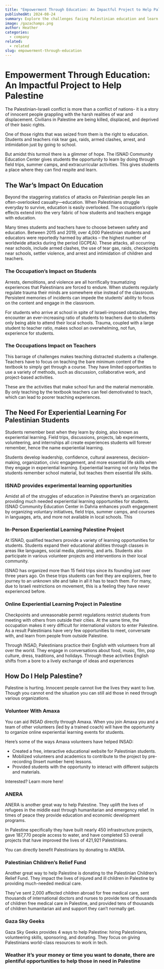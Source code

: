 ```yaml
---
title: "Empowerment Through Education: An Impactful Project to Help Palestine"
publishedAt: 2024-08-24
summary: Explore the challenges facing Palestinian education and learn how organizations like ISNAD are empowering students through experiential learning. Discover ways to help.
image: /gazachamps.png
author: Heather
categories:
  - company
related:
  - related
slug: empowerment-through-education
---
```

#
# Empowerment Through Education: An Impactful Project to Help Palestine

The Palestinian-Israeli conflict is more than a conflict of nations- it is a story of innocent people grappling with the harsh realities of war and displacement. Civilians in Palestine are being killed, displaced, and deprived of their basic rights.

One of those rights that was seized from them is the right to education. Students and teachers risk tear gas, raids, armed clashes, arrest, and intimidation just by going to school.

But amidst this turmoil there is a glimmer of hope. The ISNAD Community Education Center gives students the opportunity to learn by doing through field trips, summer camps, and extracurricular activities. This gives students a place where they can find respite and learn.

## **The War’s Impact On Education**

Beyond the staggering statistics of attacks on Palestinian people lies an often-overlooked casualty—education. When Palestinians struggle everyday to survive, education is easily overlooked. The occupation’s ripple effects extend into the very fabric of how students and teachers engage with education.

Many times students and teachers have to choose between safety and education. Between 2015 and 2019, over 4,000 Palestinian students and educators were reportedly harmed by attacks – the highest number of worldwide attacks during the period (GCPEA). These attacks, all occurring near schools, include armed clashes, the use of tear gas, raids, checkpoints near schools, settler violence, and arrest and intimidation of children and teachers.

### The Occupation’s Impact on Students

Arrests, demolitions, and violence are all horrifically traumatizing experiences that Palestinians are forced to endure. When students regularly regulate trauma their minds are somewhere else instead of the classroom. Persistent memories of incidents can impede the students’ ability to focus on the content and engage in the classroom.

For students who arrive at school in spite of Israeli-imposed obstacles, they encounter an ever-increasing ratio of students to teachers due to students only being able to attend their local schools. Trauma, coupled with a large student to teacher ratio, makes school an overwhelming, not fun, experience for students.

### The Occupations Impact on Teachers

This barrage of challenges makes teaching distracted students a challenge. Teachers have to focus on teaching the bare minimum content of the textbook to simply get through a course. They have limited opportunities to use a variety of methods, such as discussion, collaborative work, and project-based activities.

These are the activities that make school fun and the material memorable. By only teaching by the textbook teachers can feel demotivated to teach, which can lead to poorer teaching experiences.

## The Need For Experiential Learning For Palestinian Students

Students remember best when they learn by doing, also known as experiential learning. Field trips, discussions, projects, lab experiments, volunteering, and internships all create experiences students will forever remember, hence the name experiential learning.

Students develop leadership, confidence, cultural awareness, decision-making, organization, civic engagement, and more essential life skills when they engage in experiential learning. Experiential learning not only helps the students remember school material, but teaches them essential life skills.

### ISNAD provides experimental learning opportunities

Amidst all of the struggles of education in Palestine there’s an organization providing much needed experiential learning opportunities for students. ISNAD Community Education Center in Dahria enhances youth engagement by organizing voluntary initiatives, field trips, summer camps, and courses in languages, arts, and more not available in local schools. This

### In-Person Experiential Learning Palestine Project

At ISNAD, qualified teachers provide a variety of learning opportunities for students. Students expand their educational abilities through classes in areas like languages, social media, planning, and arts. Students also participate in various volunteer projects and interventions in their local community.

ISNAD has organized more than 15 field trips since its founding just over three years ago. On these trips students can feel they are explorers, free to journey to an unknown site and take in all it has to teach them. For many, due to Israeli restrictions on movement, this is a feeling they have never experienced before.

### Online Experiential Learning Project in Palestine

Checkpoints and unreasonable permit regulations restrict students from meeting with others from outside their cities. At the same time, the occupation makes it very difficult for international visitors to enter Palestine. As a result Palestinians have very few opportunities to meet, conversate with, and learn from people from outside Palestine.

Through INSAD, Palestinians practice their English with volunteers from all over the world. They engage in conversations about food, music, film, pop culture, dress, traditions, and holidays. Through these activities English shifts from a bore to a lively exchange of ideas and experiences

## How Do I Help Palestine?

Palestine is hurting. Innocent people cannot live the lives they want to live. Though you cannot end the situation you can still aid those in need through various organizations.

### Volunteer With Amaxa

You can aid INSAD directly through Amaxa. When you join Amaxa you and a team of other volunteers (led by a trained coach) will have the opportunity to organize online experiential learning events for students.

Here’s some of the ways Amaxa volunteers have helped INSAD:

- Created a free, interactive educational website for Palestinian students.
- Mobilized volunteers and academics to contribute to the project by pre-recording (Insert number here) lessons.
- Provided students with the opportunity to interact with different subjects and materials.

Interested? Learn more here!

### ANERA

ANERA is another great way to help Palestine. They uplift the lives of refugees in the middle east through humanitarian and emergency relief. In times of peace they provide education and economic development programs.

In Palestine specifically they have built nearly 450 infrastructure projects, gave 187,770 people access to water, and have completed 53 overall projects that have improved the lives of 421,921 Palestinians.

You can directly benefit Palestinians by donating to ANERA.

### Palestinian Children’s Relief Fund

Another great way to help Palestine is donating to the Palestinian Children’s Relief Fund. They impact the lives of injured and ill children in Palestine by providing much-needed medical care.

They’ve sent 2,000 affected children abroad for free medical care, sent thousands of international doctors and nurses to provide tens of thousands of children free medical care in Palestine, and provided tens of thousands of children humanitarian aid and support they can’t normally get.

### Gaza Sky Geeks

Gaza Sky Geeks provides 4 ways to help Palestine: hiring Palestinians, volunteering skills, sponsoring, and donating. They focus on giving Palestinians world-class resources to work in tech.

### Weather it’s your money or time you want to donate, there are plentiful opportunities to help those in need in Palestine
